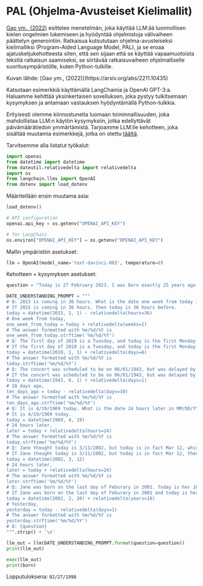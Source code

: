 # PAL (Ohjelma-Avusteiset Kielimallit)
 

[Gao ym., (2022)](https://arxiv.org/abs/2211.10435) esittelee menetelmän, joka käyttää LLM:ää luonnollisen kielen ongelmien lukemiseen ja hyödyntää ohjelmistoja välivaiheen päättelyn generointiin. Ratkaisua kutsututaan ohjelma-avusteiseksi kielimalliksi (Program-Aided Language Model, PAL), ja se eroaa ajatusketjukehotteesta siten, että sen sijaan että se käyttää vapaamuotoista tekstiä ratkaisun saamiseksi, se siirtävää ratkaisuvaiheen ohjelmalliselle suoritusympäristölle, kuten Python-tulkille.

<Screenshot src={PAL} alt="PAL" />
Kuvan lähde: [Gao ym., (2022)](https://arxiv.org/abs/2211.10435)

Katsotaan esimerkkiä käyttämällä LangChainia ja OpenAI GPT-3:a. Haluamme kehittää yksinkertaisen sovelluksen, joka pystyy tulkitsemaan kysymyksen ja antamaan vastauksen hyödyntämällä Python-tulkkia.

Erityisesti olemme kiinnostuneita luomaan toiminnallisuuden, joka mahdollistaa LLM:n käytön kysymyksiin, jotka edellyttävät päivämäärätiedon ymmärtämistä. Tarjoamme LLM:lle kehotteen, joka sisältää muutamia esimerkkejä, jotka on otettu [täältä](https://github.com/reasoning-machines/pal/blob/main/pal/prompt/date_understanding_prompt.py).  

Tarvitsemme alla listatut työkalut:

```python
import openai
from datetime import datetime
from dateutil.relativedelta import relativedelta
import os
from langchain.llms import OpenAI
from dotenv import load_dotenv
```

Määritellään ensin muutama asia:

```python
load_dotenv()

# API configuration
openai.api_key = os.getenv("OPENAI_API_KEY")

# for LangChain
os.environ["OPENAI_API_KEY"] = os.getenv("OPENAI_API_KEY")
```

Mallin ympäristön asetukset:

```python
llm = OpenAI(model_name='text-davinci-003', temperature=0)
```

Kehotteen + kysymyksen asetukset:

```python
question = "Today is 27 February 2023. I was born exactly 25 years ago. What is the date I was born in MM/DD/YYYY?"

DATE_UNDERSTANDING_PROMPT = """
# Q: 2015 is coming in 36 hours. What is the date one week from today in MM/DD/YYYY?
# If 2015 is coming in 36 hours, then today is 36 hours before.
today = datetime(2015, 1, 1) - relativedelta(hours=36)
# One week from today,
one_week_from_today = today + relativedelta(weeks=1)
# The answer formatted with %m/%d/%Y is
one_week_from_today.strftime('%m/%d/%Y')
# Q: The first day of 2019 is a Tuesday, and today is the first Monday of 2019. What is the date today in MM/DD/YYYY?
# If the first day of 2019 is a Tuesday, and today is the first Monday of 2019, then today is 6 days later.
today = datetime(2019, 1, 1) + relativedelta(days=6)
# The answer formatted with %m/%d/%Y is
today.strftime('%m/%d/%Y')
# Q: The concert was scheduled to be on 06/01/1943, but was delayed by one day to today. What is the date 10 days ago in MM/DD/YYYY?
# If the concert was scheduled to be on 06/01/1943, but was delayed by one day to today, then today is one day later.
today = datetime(1943, 6, 1) + relativedelta(days=1)
# 10 days ago,
ten_days_ago = today - relativedelta(days=10)
# The answer formatted with %m/%d/%Y is
ten_days_ago.strftime('%m/%d/%Y')
# Q: It is 4/19/1969 today. What is the date 24 hours later in MM/DD/YYYY?
# It is 4/19/1969 today.
today = datetime(1969, 4, 19)
# 24 hours later,
later = today + relativedelta(hours=24)
# The answer formatted with %m/%d/%Y is
today.strftime('%m/%d/%Y')
# Q: Jane thought today is 3/11/2002, but today is in fact Mar 12, which is 1 day later. What is the date 24 hours later in MM/DD/YYYY?
# If Jane thought today is 3/11/2002, but today is in fact Mar 12, then today is 3/1/2002.
today = datetime(2002, 3, 12)
# 24 hours later,
later = today + relativedelta(hours=24)
# The answer formatted with %m/%d/%Y is
later.strftime('%m/%d/%Y')
# Q: Jane was born on the last day of Feburary in 2001. Today is her 16-year-old birthday. What is the date yesterday in MM/DD/YYYY?
# If Jane was born on the last day of Feburary in 2001 and today is her 16-year-old birthday, then today is 16 years later.
today = datetime(2001, 2, 28) + relativedelta(years=16)
# Yesterday,
yesterday = today - relativedelta(days=1)
# The answer formatted with %m/%d/%Y is
yesterday.strftime('%m/%d/%Y')
# Q: {question}
""".strip() + '\n'
```

```python
llm_out = llm(DATE_UNDERSTANDING_PROMPT.format(question=question))
print(llm_out)
```

```python
exec(llm_out)
print(born)
```

Lopputuloksena: `02/27/1998`